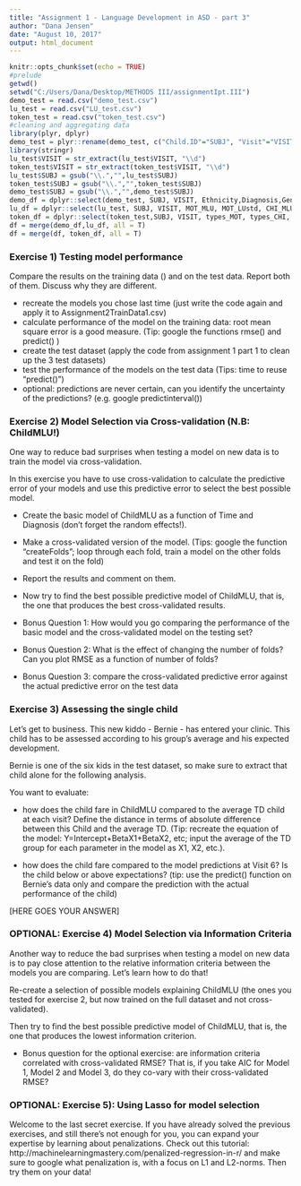 ```yaml
---
title: "Assignment 1 - Language Development in ASD - part 3"
author: "Dana Jensen"
date: "August 10, 2017"
output: html_document
---
```

```r
knitr::opts_chunk$set(echo = TRUE)
#prelude
getwd()
setwd("C:/Users/Dana/Desktop/METHODS III/assignmentIpt.III")
demo_test = read.csv("demo_test.csv")
lu_test = read.csv("LU_test.csv")
token_test = read.csv("token_test.csv")
#cleaning and aggregating data
library(plyr, dplyr)
demo_test = plyr::rename(demo_test, c("Child.ID"="SUBJ", "Visit"="VISIT"))
library(stringr)
lu_test$VISIT = str_extract(lu_test$VISIT, "\\d")
token_test$VISIT = str_extract(token_test$VISIT, "\\d")
lu_test$SUBJ = gsub("\\.","",lu_test$SUBJ)
token_test$SUBJ = gsub("\\.","",token_test$SUBJ)
demo_test$SUBJ = gsub("\\.","",demo_test$SUBJ)
demo_df = dplyr::select(demo_test, SUBJ, VISIT, Ethnicity,Diagnosis,Gender, Age, ADOS, MullenRaw, ExpressiveLangRaw)
lu_df = dplyr::select(lu_test, SUBJ, VISIT, MOT_MLU, MOT_LUstd, CHI_MLU, CHI_LUstd)
token_df = dplyr::select(token_test,SUBJ, VISIT, types_MOT, types_CHI, tokens_CHI, tokens_MOT)
df = merge(demo_df,lu_df, all = T)
df = merge(df, token_df, all = T)
```

### Exercise 1) Testing model performance

Compare the results on the training data () and on the test data. Report both of them. Discuss why they are different.

- recreate the models you chose last time (just write the code again and apply it to Assignment2TrainData1.csv)
- calculate performance of the model on the training data: root mean square error is a good measure. (Tip: google the functions rmse() and predict() )
- create the test dataset (apply the code from assignment 1 part 1 to clean up the 3 test datasets)
- test the performance of the models on the test data (Tips: time to reuse "predict()")
- optional: predictions are never certain, can you identify the uncertainty of the predictions? (e.g. google predictinterval())

### Exercise 2) Model Selection via Cross-validation (N.B: ChildMLU!)

One way to reduce bad surprises when testing a model on new data is to train the model via cross-validation. 

In this exercise you have to use cross-validation to calculate the predictive error of your models and use this predictive error to select the best possible model.

- Create the basic model of ChildMLU as a function of Time and Diagnosis (don't forget the random effects!).
- Make a cross-validated version of the model. (Tips: google the function "createFolds";  loop through each fold, train a model on the other folds and test it on the fold)
- Report the results and comment on them.

- Now try to find the best possible predictive model of ChildMLU, that is, the one that produces the best cross-validated results.

- Bonus Question 1: How would you go comparing the performance of the basic model and the cross-validated model on the testing set?
- Bonus Question 2: What is the effect of changing the number of folds? Can you plot RMSE as a function of number of folds?
- Bonus Question 3: compare the cross-validated predictive error against the actual predictive error on the test data

### Exercise 3) Assessing the single child

Let's get to business. This new kiddo - Bernie - has entered your clinic. This child has to be assessed according to his group's average and his expected development.

Bernie is one of the six kids in the test dataset, so make sure to extract that child alone for the following analysis.

You want to evaluate:

- how does the child fare in ChildMLU compared to the average TD child at each visit? Define the distance in terms of absolute difference between this Child and the average TD.
(Tip: recreate the equation of the model: Y=Intercept+BetaX1+BetaX2, etc; input the average of the TD group  for each parameter in the model as X1, X2, etc.).

- how does the child fare compared to the model predictions at Visit 6? Is the child below or above expectations? (tip: use the predict() function on Bernie's data only and compare the prediction with the actual performance of the child)

[HERE GOES YOUR ANSWER]

### OPTIONAL: Exercise 4) Model Selection via Information Criteria
Another way to reduce the bad surprises when testing a model on new data is to pay close attention to the relative information criteria between the models you are comparing. Let's learn how to do that!

Re-create a selection of possible models explaining ChildMLU (the ones you tested for exercise 2, but now trained on the full dataset and not cross-validated).

Then try to find the best possible predictive model of ChildMLU, that is, the one that produces the lowest information criterion.

- Bonus question for the optional exercise: are information criteria correlated with cross-validated RMSE? That is, if you take AIC for Model 1, Model 2 and Model 3, do they co-vary with their cross-validated RMSE?

### OPTIONAL: Exercise 5): Using Lasso for model selection
Welcome to the last secret exercise. If you have already solved the previous exercises, and still there's not enough for you, you can expand your expertise by learning about penalizations. Check out this tutorial: http://machinelearningmastery.com/penalized-regression-in-r/ and make sure to google what penalization is, with a focus on L1 and L2-norms. Then try them on your data!



